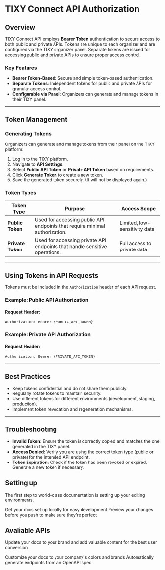 # TIXY Connect API Authorization

## Overview

TIXY Connect API employs **Bearer Token** authentication to secure access to both public and private APIs. Tokens are unique to each organizer and are configured via the TIXY organizer panel. Separate tokens are issued for accessing public and private APIs to ensure proper access control.

### Key Features

- **Bearer Token-Based**: Secure and simple token-based authentication.
- **Separate Tokens**: Independent tokens for public and private APIs for granular access control.
- **Configurable via Panel**: Organizers can generate and manage tokens in their TIXY panel.

---

## Token Management

### Generating Tokens

Organizers can generate and manage tokens from their panel on the TIXY platform:

1. Log in to the TIXY platform.
2. Navigate to **API Settings**.
3. Select **Public API Token** or **Private API Token** based on requirements.
4. Click **Generate Token** to create a new token.
5. Save the generated token securely. (It will not be displayed again.)

### Token Types

| **Token Type**  | **Purpose**                                                                 | **Access Scope**              |
|------------------|-----------------------------------------------------------------------------|--------------------------------|
| **Public Token** | Used for accessing public API endpoints that require minimal authorization. | Limited, low-sensitivity data |
| **Private Token**| Used for accessing private API endpoints that handle sensitive operations. | Full access to private data   |

---

## Using Tokens in API Requests

Tokens must be included in the `Authorization` header of each API request.

### Example: Public API Authorization

#### Request Header:
```http
Authorization: Bearer {PUBLIC_API_TOKEN}
```

### Example: Private API Authorization

#### Request Header:
```http
Authorization: Bearer {PRIVATE_API_TOKEN}
```

---

## Best Practices

- Keep tokens confidential and do not share them publicly.
- Regularly rotate tokens to maintain security.
- Use different tokens for different environments (development, staging, production).
- Implement token revocation and regeneration mechanisms.

---

## Troubleshooting

- **Invalid Token**: Ensure the token is correctly copied and matches the one generated in the TIXY panel.
- **Access Denied**: Verify you are using the correct token type (public or private) for the intended API endpoint.
- **Token Expiration**: Check if the token has been revoked or expired. Generate a new token if necessary.

## Setting up

The first step to world-class documentation is setting up your editing environments.

<CardGroup cols={2}>
  <Card
    title="About TIXY connect"
    icon="pen-to-square"
    href="/introduction"
  >
    Get your docs set up locally for easy development
  </Card>
  <Card
    title="Authorization"
    icon="users"
    href="/api-authorization"
  >
    Preview your changes before you push to make sure they're perfect
  </Card>
</CardGroup>

## Avaliable APIs

Update your docs to your brand and add valuable content for the best user conversion.

<CardGroup cols={2}>
  <Card
    title="Private API"
    icon="lock"
    href="/private_API_quickstart"
  >
    Customize your docs to your company's colors and brands
  </Card>
  <Card
    title="Public API"
    icon="megaphone"
    href="/public_API_quickstart"
  >
    Automatically generate endpoints from an OpenAPI spec
  </Card>
  
</CardGroup>
